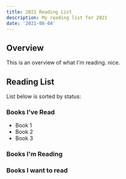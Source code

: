 ```yaml
---
title: 2021 Reading List
description: My reading list for 2021
date: '2021-08-04'
---
```

## Overview 
This is an overview of what I'm reading. nice. 

## Reading List 
List below is sorted by status: 

### Books I've Read 

- Book 1 
- Book 2 
- Book 3 

### Books I'm Reading

### Books I want to read 
